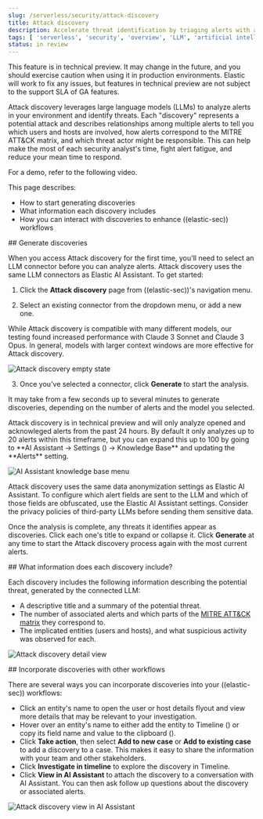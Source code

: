 ```yaml
---
slug: /serverless/security/attack-discovery
title: Attack discovery
description: Accelerate threat identification by triaging alerts with a large language model.
tags: [ 'serverless', 'security', 'overview', 'LLM', 'artificial intelligence' ]
status: in review
---
```


<DocCallOut title="Technical preview" color="warning">
This feature is in technical preview. It may change in the future, and you should exercise caution when using it in production environments. Elastic will work to fix any issues, but features in technical preview are not subject to the support SLA of GA features.
</DocCallOut>

Attack discovery leverages large language models (LLMs) to analyze alerts in your environment and identify threats. Each "discovery" represents a potential attack and describes relationships among multiple alerts to tell you which users and hosts are involved, how alerts correspond to the MITRE ATT&CK matrix, and which threat actor might be responsible. This can help make the most of each security analyst's time, fight alert fatigue, and reduce your mean time to respond.

For a demo, refer to the following video.
<DocVideo id="eT92arEbpRddmSM4JeyzdX" source="vidyard"/>

This page describes:

- <DocLink slug="/serverless/security/attack-discovery" section="generate-discoveries">How to start generating discoveries</DocLink>
- <DocLink slug="/serverless/security/attack-discovery" section="discovery-info">What information each discovery includes</DocLink>
- <DocLink slug="/serverless/security/attack-discovery" section="workflows">How you can interact with discoveries to enhance ((elastic-sec)) workflows</DocLink>


<div id="generate-discoveries"></div>
## Generate discoveries

When you access Attack discovery for the first time, you'll need to select an LLM connector before you can analyze alerts. Attack discovery uses the same LLM connectors as <DocLink slug="/serverless/security/ai-assistant">Elastic AI Assistant</DocLink>. To get started:

1. Click the **Attack discovery** page from ((elastic-sec))'s navigation menu. 

2. Select an existing connector from the dropdown menu, or add a new one. 

<DocCallOut title="Recommended models">
While Attack discovery is compatible with many different models, our testing found increased performance with Claude 3 Sonnet and Claude 3 Opus. In general, models with larger context windows are more effective for Attack discovery.
</DocCallOut>

![Attack discovery empty state](../images/attack-discovery/select-model-empty-state.png)

3. Once you've selected a connector, click **Generate** to start the analysis. 

It may take from a few seconds up to several minutes to generate discoveries, depending on the number of alerts and the model you selected. 

<DocCallOut title="Important">
Attack discovery is in technical preview and will only analyze opened and acknowleged alerts from the past 24 hours. By default it only analyzes up to 20 alerts within this timeframe, but you can expand this up to 100 by going to **AI Assistant → Settings (<DocIcon type="gear" title="settings icon"/>) → Knowledge Base** and updating the **Alerts** setting.
</DocCallOut>

![AI Assistant knowledge base menu](../images/ai-assistant/assistant-kb-menu.png)


<DocCallOut title="Important">
Attack discovery uses the same data anonymization settings as <DocLink slug="/serverless/security/ai-assistant">Elastic AI Assistant</DocLink>. To configure which alert fields are sent to the LLM and which of those fields are obfuscated, use the Elastic AI Assistant settings. Consider the privacy policies of third-party LLMs before sending them sensitive data. 
</DocCallOut>

Once the analysis is complete, any threats it identifies appear as discoveries. Click each one's title to expand or collapse it. Click **Generate** at any time to start the Attack discovery process again with the most current alerts.

<div id="discovery-info"></div>
## What information does each discovery include?

Each discovery includes the following information describing the potential threat, generated by the connected LLM:

- A descriptive title and a summary of the potential threat.
- The number of associated alerts and which parts of the [MITRE ATT&CK matrix](https://attack.mitre.org/) they correspond to.
- The implicated entities (users and hosts), and what suspicious activity was observed for each.

![Attack discovery detail view](../images/attack-discovery/attack-discovery-full-card.png)

<div id="workflows"></div>
## Incorporate discoveries with other workflows

There are several ways you can incorporate discoveries into your ((elastic-sec)) workflows:

- Click an entity's name to open the user or host details flyout and view more details that may be relevant to your investigation.
- Hover over an entity's name to either add the entity to Timeline (<DocIcon type="timeline" title="Timeline" />) or copy its field name and value to the clipboard (<DocIcon type="copyClipboard" title="Copy to clipboard"/>). 
- Click **Take action**, then select **Add to new case** or **Add to existing case** to add a discovery to a case. This makes it easy to share the information with your team and other stakeholders.
- Click **Investigate in timeline** to explore the discovery in Timeline.
- Click **View in AI Assistant** to attach the discovery to a conversation with AI Assistant. You can then ask follow up questions about the discovery or associated alerts. 

![Attack discovery view in AI Assistant](../images/attack-discovery/add-discovery-to-conversation.gif)
